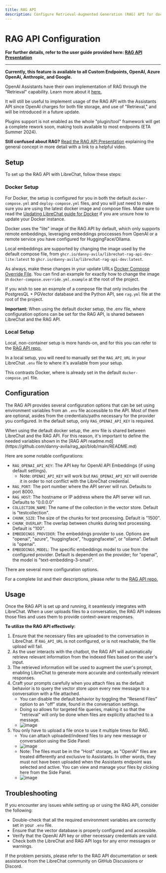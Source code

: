```yaml
---
title: RAG API
description: Configure Retrieval-Augmented Generation (RAG) API for document indexing and retrieval using Langchain and FastAPI. This API integrates with LibreChat to provide context-aware responses based on user-uploaded files.
---
```


# RAG API Configuration

**For further details, refer to the user guide provided here: [RAG API Presentation](/docs/user_guides/rag_api)**

---

**Currently, this feature is available to all Custom Endpoints, OpenAI, Azure OpenAi, Anthropic, and Google.**

OpenAI Assistants have their own implementation of RAG through the "Retrieval" capability. Learn more about it [here.](https://platform.openai.com/docs/assistants/tools/knowledge-retrieval) 

It will still be useful to implement usage of the RAG API with the Assistants API since OpenAI charges for both file storage, and use of "Retrieval," and will be introduced in a future update.

Plugins support is not enabled as the whole "plugin/tool" framework will get a complete rework soon, making tools available to most endpoints (ETA Summer 2024).

**Still confused about RAG?** [Read the RAG API Presentation](/docs/user_guides/rag_api#what-is-rag) explaining the general concept in more detail with a link to a helpful video.

## Setup

To set up the RAG API with LibreChat, follow these steps:

### Docker Setup

For Docker, the setup is configured for you in both the default `docker-compose.yml` and `deploy-compose.yml` files, and you will just need to make sure you are using the latest docker image and compose files. Make sure to read the [Updating LibreChat guide for Docker](../install/installation/docker_compose_install.md#updating-librechat) if you are unsure how to update your Docker instance.

Docker uses the "lite" image of the RAG API by default, which only supports remote embeddings, leveraging embeddings proccesses from OpenAI or a remote service you have configured for HuggingFace/Ollama.

Local embeddings are supported by changing the image used by the default compose file, from `ghcr.io/danny-avila/librechat-rag-api-dev-lite:latest` to `ghcr.io/danny-avila/librechat-rag-api-dev:latest`.

As always, make these changes in your update URLs [Docker Compose Override File](/docs/configuration/docker_override). You can find an example for exactly how to change the image in `docker-compose.override.yml.example` at the root of the project.

If you wish to see an example of a compose file that only includes the PostgresQL + PGVector database and the Python API, see `rag.yml` file at the root of the project.

**Important:** When using the default docker setup, the .env file, where configuration options can be set for the RAG API, is shared between LibreChat and the RAG API.

### Local Setup

Local, non-container setup is more hands-on, and for this you can refer to the [RAG API repo.](https://github.com/danny-avila/rag_api/)

In a local setup, you will need to manually set the `RAG_API_URL` in your LibreChat `.env` file to where it's available from your setup.

This contrasts Docker, where is already set in the default `docker-compose.yml` file.

## Configuration

The RAG API provides several configuration options that can be set using environment variables from an `.env` file accessible to the API. Most of them are optional, asides from the credentials/paths necessary for the provider you configured. In the default setup, only `RAG_OPENAI_API_KEY` is required.

<Callout type="warning" title="Docker" emoji="🐳">
When using the default docker setup, the .env file is shared between LibreChat and the RAG API. For this reason, it's important to define the needed variables shown in the [RAG API readme.md](https://github.com/danny-avila/rag_api/blob/main/README.md)
</Callout>

Here are some notable configurations:

- `RAG_OPENAI_API_KEY`: The API key for OpenAI API Embeddings (if using default settings).
    - Note: `OPENAI_API_KEY` will work but `RAG_OPENAI_API_KEY` will override it in order to not conflict with the LibreChat credential.
- `RAG_PORT`: The port number where the API server will run. Defaults to port 8000.
- `RAG_HOST`: The hostname or IP address where the API server will run. Defaults to "0.0.0.0"
- `COLLECTION_NAME`: The name of the collection in the vector store. Default is "testcollection".
- `CHUNK_SIZE`: The size of the chunks for text processing. Default is "1500".
- `CHUNK_OVERLAP`: The overlap between chunks during text processing. Default is "100".
- `EMBEDDINGS_PROVIDER`: The embeddings provider to use. Options are "openai", "azure", "huggingface", "huggingfacetei", or "ollama". Default is "openai".
- `EMBEDDINGS_MODEL`: The specific embeddings model to use from the configured provider. Default is dependent on the provider; for "openai", the model is "text-embedding-3-small".

There are several more configuration options.

For a complete list and their descriptions, please refer to the [RAG API repo.](https://github.com/danny-avila/rag_api/)

## Usage

Once the RAG API is set up and running, it seamlessly integrates with LibreChat. When a user uploads files to a conversation, the RAG API indexes those files and uses them to provide context-aware responses.

**To utilize the RAG API effectively:**

1. Ensure that the necessary files are uploaded to the conversation in LibreChat. If `RAG_API_URL` is not configured, or is not reachable, the file upload will fail.
2. As the user interacts with the chatbot, the RAG API will automatically retrieve relevant information from the indexed files based on the user's input.
3. The retrieved information will be used to augment the user's prompt, enabling LibreChat to generate more accurate and contextually relevant responses.
4. Craft your prompts carefully when you attach files as the default behavior is to query the vector store upon every new message to a conversation with a file attached. 
    - You can disable the default behavior by toggling the "Resend Files" option to an "off" state, found in the conversation settings.
    - Doing so allows for targeted file queries, making it so that the "retrieval" will only be done when files are explicitly attached to a message.
    - ![image](https://github.com/danny-avila/LibreChat/assets/110412045/29a2468d-85ac-40d7-90be-a945301c5729)
5. You only have to upload a file once to use it multiple times for RAG.
    - You can attach uploaded/indexed files to any new message or conversation using the Side Panel:
    - ![image](https://github.com/danny-avila/LibreChat/assets/110412045/b40cb3d3-e6e7-46ec-bc74-65d194f55a1e)
    - Note: The files must be in the "Host" storage, as "OpenAI" files are treated differently and exclusive to Assistants. In other words, they must not have been uploaded when the Assistants endpoint was selected and active. You can view and manage your files by clicking here from the Side Panel.
    - ![image](https://github.com/danny-avila/LibreChat/assets/110412045/1f27e974-4124-4ee3-8091-13514cb4cbca)


## Troubleshooting

If you encounter any issues while setting up or using the RAG API, consider the following:

- Double-check that all the required environment variables are correctly set in your `.env` file.
- Ensure that the vector database is properly configured and accessible.
- Verify that the OpenAI API key or other necessary credentials are valid.
- Check both the LibreChat and RAG API logs for any error messages or warnings.

If the problem persists, please refer to the RAG API documentation or seek assistance from the LibreChat community on GitHub Discussions or Discord.
